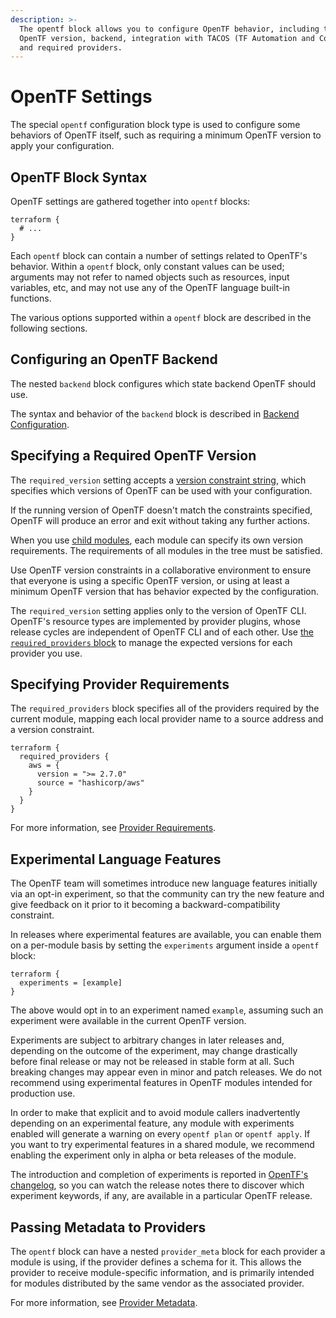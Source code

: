 ```yaml
---
description: >-
  The opentf block allows you to configure OpenTF behavior, including the
  OpenTF version, backend, integration with TACOS (TF Automation and Collaboration Software),
  and required providers.
---
```


# OpenTF Settings

The special `opentf` configuration block type is used to configure some
behaviors of OpenTF itself, such as requiring a minimum OpenTF version to
apply your configuration.

## OpenTF Block Syntax

OpenTF settings are gathered together into `opentf` blocks:

```hcl
terraform {
  # ...
}
```

Each `opentf` block can contain a number of settings related to OpenTF's
behavior. Within a `opentf` block, only constant values can be used;
arguments may not refer to named objects such as resources, input variables,
etc, and may not use any of the OpenTF language built-in functions.

The various options supported within a `opentf` block are described in the
following sections.

## Configuring an OpenTF Backend

The nested `backend` block configures which state backend OpenTF should use.

The syntax and behavior of the `backend` block is described in [Backend
Configuration](/docs/language/settings/backends/configuration).

## Specifying a Required OpenTF Version

The `required_version` setting accepts a [version constraint
string,](/docs/language/expressions/version-constraints) which specifies which versions of OpenTF
can be used with your configuration.

If the running version of OpenTF doesn't match the constraints specified,
OpenTF will produce an error and exit without taking any further actions.

When you use [child modules](/docs/language/modules), each module can specify its own
version requirements. The requirements of all modules in the tree must be
satisfied.

Use OpenTF version constraints in a collaborative environment to
ensure that everyone is using a specific OpenTF version, or using at least
a minimum OpenTF version that has behavior expected by the configuration.

The `required_version` setting applies only to the version of OpenTF CLI.
OpenTF's resource types are implemented by provider plugins,
whose release cycles are independent of OpenTF CLI and of each other.
Use [the `required_providers` block](/docs/language/providers/requirements) to manage
the expected versions for each provider you use.

## Specifying Provider Requirements

The `required_providers` block specifies all of the providers required by the
current module, mapping each local provider name to a source address and a
version constraint.

```hcl
terraform {
  required_providers {
    aws = {
      version = ">= 2.7.0"
      source = "hashicorp/aws"
    }
  }
}
```

For more information, see [Provider Requirements](/docs/language/providers/requirements).

## Experimental Language Features

The OpenTF team will sometimes introduce new language features initially via
an opt-in experiment, so that the community can try the new feature and give
feedback on it prior to it becoming a backward-compatibility constraint.

In releases where experimental features are available, you can enable them on
a per-module basis by setting the `experiments` argument inside a `opentf`
block:

```hcl
terraform {
  experiments = [example]
}
```

The above would opt in to an experiment named `example`, assuming such an
experiment were available in the current OpenTF version.

Experiments are subject to arbitrary changes in later releases and, depending on
the outcome of the experiment, may change drastically before final release or
may not be released in stable form at all. Such breaking changes may appear
even in minor and patch releases. We do not recommend using experimental
features in OpenTF modules intended for production use.

In order to make that explicit and to avoid module callers inadvertently
depending on an experimental feature, any module with experiments enabled will
generate a warning on every `opentf plan` or `opentf apply`. If you
want to try experimental features in a shared module, we recommend enabling the
experiment only in alpha or beta releases of the module.

The introduction and completion of experiments is reported in
[OpenTF's changelog](https://github.com/opentofu/opentofu/blob/main/CHANGELOG.md),
so you can watch the release notes there to discover which experiment keywords,
if any, are available in a particular OpenTF release.

## Passing Metadata to Providers

The `opentf` block can have a nested `provider_meta` block for each
provider a module is using, if the provider defines a schema for it. This
allows the provider to receive module-specific information, and is primarily
intended for modules distributed by the same vendor as the associated provider.

For more information, see [Provider Metadata](/docs/internals/provider-meta).
